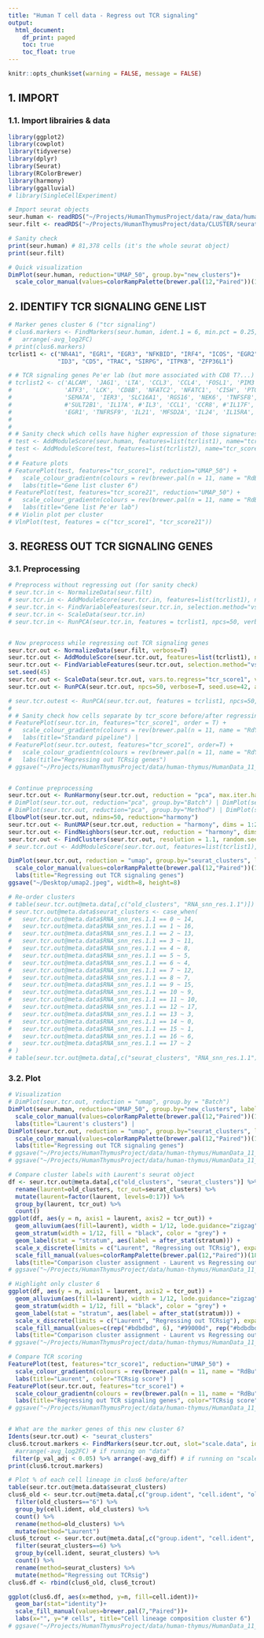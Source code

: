 ```yaml
---
title: "Human T cell data - Regress out TCR signaling"
output:
  html_document:
    df_print: paged
    toc: true
    toc_float: true
---
```


```r
knitr::opts_chunk$set(warning = FALSE, message = FALSE) 
```




## 1. IMPORT

### 1.1. Import librairies & data
```r
library(ggplot2)
library(cowplot)
library(tidyverse)
library(dplyr)
library(Seurat)
library(RColorBrewer)
library(harmony)
library(ggalluvial)
# library(SingleCellExperiment)
```

```r
# Import seurat objects
seur.human <- readRDS("~/Projects/HumanThymusProject/data/raw_data/human_data/filtered_seurat_harmony.11.22.22.RDS")
seur.filt <- readRDS("~/Projects/HumanThymusProject/data/CLUSTER/seurat-integration/input/seur_filt_22-12-19.rds")

# Sanity check
print(seur.human) # 81,378 cells (it's the whole seurat object)
print(seur.filt)

# Quick visualization
DimPlot(seur.human, reduction="UMAP_50", group.by="new_clusters")+
  scale_color_manual(values=colorRampPalette(brewer.pal(12,"Paired"))(18))
```




## 2. IDENTIFY TCR SIGNALING GENE LIST

```r
# Marker genes cluster 6 ("tcr signaling")
# clus6.markers <- FindMarkers(seur.human, ident.1 = 6, min.pct = 0.25, logfc.threshold = 1.0, only.pos=T) %>%
#   arrange(-avg_log2FC)
# print(clus6.markers)
tcrlist1 <- c("NR4A1", "EGR1", "EGR3", "NFKBID", "IRF4", "ICOS", "EGR2", "REL", "HIVEP3", "TRAT1", "NAB2",
              "ID3", "CD5", "TRAC", "SIRPG", "ITPKB", "ZFP36L1")

# # TCR signaling genes Pe'er lab (but more associated with CD8 T?...)
# tcrlist2 <- c('ALCAM', 'JAG1', 'LTA', 'CCL3', 'CCL4', 'FOSL1', 'PIM3', 'TNFRSF4', 'TGFB1', 'FURIN', 'CD160', 'GADD45G', 'TNFSF14',
#               'ATF3', 'LCK', 'CD8B', 'NFATC2', 'NFATC1', 'CISH', 'PTGER2', 'TNFSF11', 'TNFRSF21', 'SYP', 'SLC7A1', 'NKG7', 'CRABP2',
#               'SEMA7A', 'IER3', 'SLC16A1', 'RGS16', 'NEK6', 'TNFSF8', 'ZBTB32', 'FOSL2', 'HAVCR2', 'GFI1', 'IL10', 'FOSB', 'IFNG',
#               #'SULT2B1', 'IL17A', #'IL3', 'CCL1', 'CCR8', #'IL17F', #'IL13', #'CSF2', 'IL4',  #'UTF1', #'MIR193A', 'ALPL', 'IL5', 'IL2', # not found in our genes
#               'EGR1', 'TNFRSF9', 'IL21', 'MFSD2A', 'IL24', 'IL15RA', 'NR4A3', 'CD40LG', 'RELA', 'BCAT1', 'XCL1', 'STAT5A', 'MAFF') # list from Pe'er lab
# 
# 
# # Sanity check which cells have higher expression of those signatures
# test <- AddModuleScore(seur.human, features=list(tcrlist1), name="tcr_score")
# test <- AddModuleScore(test, features=list(tcrlist2), name="tcr_score2")
# 
# # Feature plots
# FeaturePlot(test, features="tcr_score1", reduction="UMAP_50") +
#   scale_colour_gradientn(colours = rev(brewer.pal(n = 11, name = "RdBu"))) +
#   labs(title="Gene list cluster 6")
# FeaturePlot(test, features="tcr_score21", reduction="UMAP_50") +
#   scale_colour_gradientn(colours = rev(brewer.pal(n = 11, name = "RdBu"))) +
#   labs(title="Gene list Pe'er lab")
# # Violin plot per cluster
# VlnPlot(test, features = c("tcr_score1", "tcr_score21"))
```




## 3. REGRESS OUT TCR SIGNALING GENES

### 3.1. Preprocessing

```r
# Preprocess without regressing out (for sanity check)
# seur.tcr.in <- NormalizeData(seur.filt)
# seur.tcr.in <- AddModuleScore(seur.tcr.in, features=list(tcrlist1), name="tcr_score", seed=1)
# seur.tcr.in <- FindVariableFeatures(seur.tcr.in, selection.method="vst", nfeatures=2000)
# seur.tcr.in <- ScaleData(seur.tcr.in)
# seur.tcr.in <- RunPCA(seur.tcr.in, features = tcrlist1, npcs=50, verbose=FALSE, approx=FALSE) # use approx=F when too large % of total singular values


# Now preprocess while regressing out TCR signaling genes
seur.tcr.out <- NormalizeData(seur.filt, verbose=T)
seur.tcr.out <- AddModuleScore(seur.tcr.out, features=list(tcrlist1), name="tcr_score", seed=1, verbose=T)
seur.tcr.out <- FindVariableFeatures(seur.tcr.out, selection.method="vst", nfeatures=2000, verbose=T)
set.seed(45)
seur.tcr.out <- ScaleData(seur.tcr.out, vars.to.regress="tcr_score1", verbose=T)
seur.tcr.out <- RunPCA(seur.tcr.out, npcs=50, verbose=T, seed.use=42, approx=FALSE)

# seur.tcr.outest <- RunPCA(seur.tcr.out, features = tcrlist1, npcs=50, verbose=T, approx=FALSE)
# 
# # Sanity check how cells separate by tcr_score before/after regressing out tcr_score
# FeaturePlot(seur.tcr.in, features="tcr_score1", order = T) +
#   scale_colour_gradientn(colours = rev(brewer.pal(n = 11, name = "RdYlBu"))) +
#   labs(title="Standard pipeline") |
# FeaturePlot(seur.tcr.outest, features="tcr_score1", order=T) +
#   scale_colour_gradientn(colours = rev(brewer.pal(n = 11, name = "RdYlBu"))) +
#   labs(title="Regressing out TCRsig genes")
# ggsave("~/Projects/HumanThymusProject/data/human-thymus/HumanData_11_RegressOutTCRsignaling/PCA_bef_aft_TCRregress.jpeg", width=12, height=6)


# Continue preprocessing
seur.tcr.out <- RunHarmony(seur.tcr.out, reduction = "pca", max.iter.harmony=30, group.by.vars = c("Method", "Batch")) # converged in 2 iterations
# DimPlot(seur.tcr.out, reduction="pca", group.by="Batch") | DimPlot(seur.tcr.out, reduction="harmony", group.by="Batch")
# DimPlot(seur.tcr.out, reduction="pca", group.by="Method") | DimPlot(seur.tcr.out, reduction="harmony", group.by="Method")
ElbowPlot(seur.tcr.out, ndims=50, reduction="harmony")
seur.tcr.out <- RunUMAP(seur.tcr.out, reduction = "harmony", dims = 1:20, n.neighbors=50, seed.use=42)
seur.tcr.out <- FindNeighbors(seur.tcr.out, reduction = "harmony", dims = 1:20)
seur.tcr.out <- FindClusters(seur.tcr.out, resolution = 1.1, random.seed = 0)
# seur.tcr.out <- AddModuleScore(seur.tcr.out, features=list(tcrlist1), name="tcr_score_out") # useless because it will calculate the score on the "data" slot and not "scale.data"

DimPlot(seur.tcr.out, reduction = "umap", group.by="seurat_clusters", label = TRUE, repel = TRUE)+
  scale_color_manual(values=colorRampPalette(brewer.pal(12,"Paired"))(19)) +
  labs(title="Regressing out TCR signaling genes")
ggsave("~/Desktop/umap2.jpeg", width=8, height=8)

# Re-order clusters
# table(seur.tcr.out@meta.data[,c("old_clusters", "RNA_snn_res.1.1")])
# seur.tcr.out@meta.data$seurat_clusters <- case_when(
#   seur.tcr.out@meta.data$RNA_snn_res.1.1 == 0 ~ 14,
#   seur.tcr.out@meta.data$RNA_snn_res.1.1 == 1 ~ 16,
#   seur.tcr.out@meta.data$RNA_snn_res.1.1 == 2 ~ 13,
#   seur.tcr.out@meta.data$RNA_snn_res.1.1 == 3 ~ 11,
#   seur.tcr.out@meta.data$RNA_snn_res.1.1 == 4 ~ 8,
#   seur.tcr.out@meta.data$RNA_snn_res.1.1 == 5 ~ 5,
#   seur.tcr.out@meta.data$RNA_snn_res.1.1 == 6 ~ 4,
#   seur.tcr.out@meta.data$RNA_snn_res.1.1 == 7 ~ 12,
#   seur.tcr.out@meta.data$RNA_snn_res.1.1 == 8 ~ 7,
#   seur.tcr.out@meta.data$RNA_snn_res.1.1 == 9 ~ 15,
#   seur.tcr.out@meta.data$RNA_snn_res.1.1 == 10 ~ 9,
#   seur.tcr.out@meta.data$RNA_snn_res.1.1 == 11 ~ 10,
#   seur.tcr.out@meta.data$RNA_snn_res.1.1 == 12 ~ 17,
#   seur.tcr.out@meta.data$RNA_snn_res.1.1 == 13 ~ 3,
#   seur.tcr.out@meta.data$RNA_snn_res.1.1 == 14 ~ 0,
#   seur.tcr.out@meta.data$RNA_snn_res.1.1 == 15 ~ 1,
#   seur.tcr.out@meta.data$RNA_snn_res.1.1 == 16 ~ 6,
#   seur.tcr.out@meta.data$RNA_snn_res.1.1 == 17 ~ 2
# )
# table(seur.tcr.out@meta.data[,c("seurat_clusters", "RNA_snn_res.1.1")], useNA="ifany") # sanity check
```


### 3.2. Plot

```r
# Visualization
# DimPlot(seur.tcr.out, reduction = "umap", group.by = "Batch")
DimPlot(seur.human, reduction="UMAP_50", group.by="new_clusters", label = TRUE, repel = TRUE)+
  scale_color_manual(values=colorRampPalette(brewer.pal(12,"Paired"))(19)) +
  labs(title="Laurent's clusters") |
DimPlot(seur.tcr.out, reduction = "umap", group.by="seurat_clusters", label = TRUE, repel = TRUE)+
  scale_color_manual(values=colorRampPalette(brewer.pal(12,"Paired"))(19)) +
  labs(title="Regressing out TCR signaling genes")
# ggsave("~/Projects/HumanThymusProject/data/human-thymus/HumanData_11_RegressOutTCRsignaling/lognorm-harmony_TCRsigout_comparisonUMAPs_2000HVGs.jpeg", width=12, height=6)
# ggsave("~/Projects/HumanThymusProject/data/human-thymus/HumanData_11_RegressOutTCRsignaling/test_approxF_5.jpeg", width=12, height=6)

# Compare cluster labels with Laurent's seurat object
df <- seur.tcr.out@meta.data[,c("old_clusters", "seurat_clusters")] %>%
  rename(laurent=old_clusters, tcr_out=seurat_clusters) %>%
  mutate(laurent=factor(laurent, levels=0:17)) %>%
  group_by(laurent, tcr_out) %>%
  count()
ggplot(df, aes(y = n, axis1 = laurent, axis2 = tcr_out)) +
  geom_alluvium(aes(fill=laurent), width = 1/12, lode.guidance="zigzag") +
  geom_stratum(width = 1/12, fill = "black", color = "grey") +
  geom_label(stat = "stratum", aes(label = after_stat(stratum))) +
  scale_x_discrete(limits = c("Laurent", "Regressing out TCRsig"), expand = c(.05, .05)) +
  scale_fill_manual(values=colorRampPalette(brewer.pal(12,"Paired"))(18)) +
  labs(title="Comparison cluster assignment - Laurent vs Regressing out TCR signaling genes", y="#cells")
# ggsave("~/Projects/HumanThymusProject/data/human-thymus/HumanData_11_RegressOutTCRsignaling/lognorm-harmony_TCRsigout_comparisonClustersLaurent_2000HVGs.jpeg", width=10, height=10)

# Highlight only cluster 6
ggplot(df, aes(y = n, axis1 = laurent, axis2 = tcr_out)) +
  geom_alluvium(aes(fill=laurent), width = 1/12, lode.guidance="zigzag") +
  geom_stratum(width = 1/12, fill = "black", color = "grey") +
  geom_label(stat = "stratum", aes(label = after_stat(stratum))) +
  scale_x_discrete(limits = c("Laurent", "Regressing out TCRsig"), expand = c(.05, .05)) +
  scale_fill_manual(values=c(rep("#bdbdbd", 6), "#99000d", rep("#bdbdbd", 11))) +
  labs(title="Comparison cluster assignment - Laurent vs Regressing out TCR signaling genes", y="#cells")
# ggsave("~/Projects/HumanThymusProject/data/human-thymus/HumanData_11_RegressOutTCRsignaling/lognorm-harmony_TCRsigout_comparisonClustersLaurent_2000HVGs_clus6.jpeg", width=10, height=10)

# Compare TCR scoring
FeaturePlot(test, features="tcr_score1", reduction="UMAP_50") +
  scale_colour_gradientn(colours = rev(brewer.pal(n = 11, name = "RdBu"))) +
  labs(title="Laurent", color="TCRsig score") |
FeaturePlot(seur.tcr.out, features="tcr_score1") +
  scale_colour_gradientn(colours = rev(brewer.pal(n = 11, name = "RdBu"))) +
  labs(title="Regressing out TCR signaling genes", color="TCRsig score")
# ggsave("~/Projects/HumanThymusProject/data/human-thymus/HumanData_11_RegressOutTCRsignaling/lognorm-harmony_TCRsigout_comparisonTCR_2000HVGs.jpeg", width=12, height=6)


# What are the marker genes of this new cluster 6?
Idents(seur.tcr.out) <- "seurat_clusters"
clus6.tcrout.markers <- FindMarkers(seur.tcr.out, slot="scale.data", ident.1 = 6, min.pct = 0.25, logfc.threshold = 1.0, only.pos=T) %>%
  #arrange(-avg_log2FC) # if running on "data"
 filter(p_val_adj < 0.05) %>% arrange(-avg_diff) # if running on "scale.data"
print(clus6.tcrout.markers)

# Plot % of each cell lineage in clus6 before/after
table(seur.tcr.out@meta.data$seurat_clusters)
clus6_old <- seur.tcr.out@meta.data[,c("group.ident", "cell.ident", "old_clusters")] %>%
  filter(old_clusters=="6") %>%
  group_by(cell.ident, old_clusters) %>%
  count() %>%
  rename(method=old_clusters) %>%
  mutate(method="Laurent")
clus6_tcrout <- seur.tcr.out@meta.data[,c("group.ident", "cell.ident", "seurat_clusters")] %>%
  filter(seurat_clusters==6) %>%
  group_by(cell.ident, seurat_clusters) %>%
  count() %>%
  rename(method=seurat_clusters) %>%
  mutate(method="Regressing out TCRsig")
clus6.df <- rbind(clus6_old, clus6_tcrout)

ggplot(clus6.df, aes(x=method, y=n, fill=cell.ident))+
  geom_bar(stat="identity")+
  scale_fill_manual(values=brewer.pal(7,"Paired"))+
  labs(x="", y="# cells", title="Cell lineage composition cluster 6")
# ggsave("~/Projects/HumanThymusProject/data/human-thymus/HumanData_11_RegressOutTCRsignaling/lognorm-harmony_TCRsigout_comparison_clus6comp.jpeg", width=6, height=6)
```




